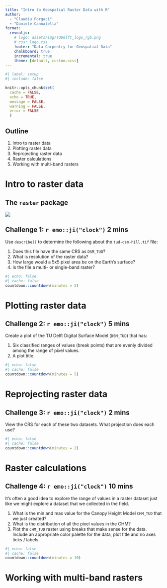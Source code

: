 ```yaml
---
title: "Intro to Geospatial Raster Data with R"
author:
  - "Claudiu Forgaci"
  - "Daniele Cannatella"
format: 
  revealjs:
    # logo: assets/img/TUDelft_logo_rgb.png
    # css: logo.css
    footer: "Data Carpentry for Geospatial Data"
    chalkboard: true
    incremental: true   
    theme: [default, custom.scss]
---
```



```r
#| label: setup
#| include: false

knitr::opts_chunk$set(
  cache = FALSE,
  echo = TRUE,
  message = FALSE, 
  warning = FALSE,
  error = FALSE
  )
```


## Outline

1. Intro to raster data
2. Plotting raster data
3. Reprojecting raster data
4. Raster calculations
5. Working with multi-band rasters


# Intro to raster data

## The `raster` package

![](fig/tudlib-green.png){fig-align="center"}


## Challenge 1: `r emo::ji("clock")` **2 mins**

Use `describe()` to determine the following about the `tud-dsm-hill.tif` file:

1. Does this file have the same CRS as `DSM_TUD`?
2. What is resolution of the raster data?
3. How large would a 5x5 pixel area be on the Earth’s surface?
4. Is the file a multi- or single-band raster?

``` r
#| echo: false
#| cache: false
countdown::countdown(minutes = 2)
``` 

# Plotting raster data

## Challenge 2: `r emo::ji("clock")` **5 mins**

Create a plot of the TU Delft Digital Surface Model (`DSM_TUD`) that has:

1. Six classified ranges of values (break points) that are evenly divided among the range of pixel values.
2. A plot title.

``` r
#| echo: false
#| cache: false
countdown::countdown(minutes = 5)
``` 

# Reprojecting raster data

## Challenge 3: `r emo::ji("clock")` **2 mins**

View the CRS for each of these two datasets. What projection does each use?

``` r
#| echo: false
#| cache: false
countdown::countdown(minutes = 2)
``` 

# Raster calculations

## Challenge 4: `r emo::ji("clock")` **10 mins**

It’s often a good idea to explore the range of values in a raster dataset just like we might explore a dataset that we collected in the field.

1. What is the min and max value for the Canopy Height Model `CHM_TUD` that we just created?
3. What is the distribution of all the pixel values in the CHM?
5. Plot the `CHM_TUD` raster using breaks that make sense for the data. Include an appropriate color palette for the data, plot title and no axes ticks / labels.

``` r
#| echo: false
#| cache: false
countdown::countdown(minutes = 10)
``` 

# Working with multi-band rasters
